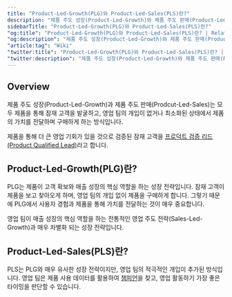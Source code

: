 ```yaml
---
title: "Product-Led-Growth(PLG)와 Product-Led-Sales(PLS)란?"
description: "제품 주도 성장(Product-Led-Growth)와 제품 주도 판매(Product-Led-Sales)란 제품을 중심으로 고객을 확보하는 영업 전략입니다."
sidebarTitle: "Product-Led-Growth(PLG)와 Product-Led-Sales(PLS)란?"
"og:title": "Product-Led-Growth(PLG)와 Product-Led-Sales(PLS)란? | Relate Startup Wiki"
"og:description": "제품 주도 성장(Product-Led-Growth)와 제품 주도 판매(Product-Led-Sales)란 제품을 중심으로 고객을 확보하는 영업 전략입니다."
"article:tag": "Wiki"
"twitter:title": "Product-Led-Growth(PLG)와 Product-Led-Sales(PLS)란? | Relate Startup Wiki"
"twitter:description": "제품 주도 성장(Product-Led-Growth)와 제품 주도 판매(Product-Led-Sales)란 제품을 중심으로 고객을 확보하는 영업 전략입니다."
---
```


## Overview
제품 주도 성장(Product-Led-Growth)과 제품 주도 판매(Prodcut-Led-Sales)는 모두 제품을 통해 잠재 고객을 발굴하고, 영업 팀의 개입이 없거나 최소화된 상태에서 제품의 가치를 전달하며 구매하게 하는 방식입니다. 

제품을 통해 더 큰 영업 기회가 있을 것으로 검증된 잠재 고객을 [프로덕트 검증 리드(Product Qualified Lead)](https://www.relate.kr/docs/wiki/pql)라고 합니다. 

## Product-Led-Growth(PLG)란?
PLG는 제품이 고객 확보와 매출 성장의 핵심 역할을 하는 성장 전략입니다. 잠재 고객이 제품을 보고 찾아오게 하며, 영업 팀의 개입 없이 제품을 구매하게 합니다. 그렇기 때문에 PLG에서 사용자 경험과 제품을 통해 가치를 전달하는 것이 매우 중요합니다. 

영업 팀이 매출 성장의 핵심 역할을 하는 전통적인 영업 주도 전략(Sales-Led-Growth)과 매우 차별화 되는 성장 전략입니다. 

## Product-Led-Sales(PLS)란?
PLS는 PLG와 매우 유사한 성장 전략이지만, 영업 팀의 적극적인 개입이 추가된 방식입니다. 영업 팀은 제품 사용 데이터를 활용하여 [챔피언](https://www.relate.kr/blog/champion/)을 찾고, 영업 활동하기 가장 좋은 타이밍을 판단할 수 있습니다.